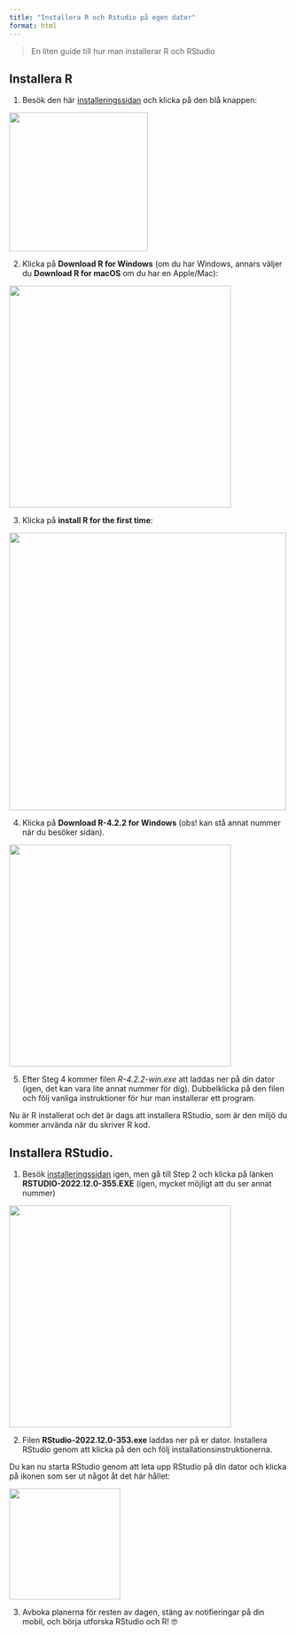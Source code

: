 ```yaml
---
title: "Installera R och Rstudio på egen dator"
format: html
---
```


> En liten guide till hur man installerar R och RStudio

## Installera R

1. Besök den här [installeringssidan](https://posit.co/download/rstudio-desktop/) och klicka på den blå knappen:

![](Step1InstallR.png){fig-align="center" width="250"}

2. Klicka på **Download R for Windows** (om du har Windows, annars väljer du **Download R for macOS** om du har en Apple/Mac):

![](installRScreen.png){fig-align="center" width="400"}

3. Klicka på **install R for the first time**:

![](InstallRSecondScreen.png){fig-align="center" width="500"}

4. Klicka på **Download R-4.2.2 for Windows** (obs! kan stå annat nummer när du besöker sidan).

![](InstallRScreen3.png){fig-align="center" width="400"}

5. Efter Steg 4 kommer filen *R-4.2.2-win.exe* att laddas ner på din dator (igen, det kan vara lite annat nummer för dig). Dubbelklicka på den filen och följ vanliga instruktioner för hur man installerar ett program. 

Nu är R installerat och det är dags att installera RStudio, som är den miljö du kommer använda när du skriver R kod.

## Installera RStudio.

1. Besök [installeringssidan](https://posit.co/download/rstudio-desktop/) igen, men gå till Step 2 och klicka på länken **RSTUDIO-2022.12.0-355.EXE** (igen, mycket möjligt att du ser annat nummer)

![](Step2InstallRStudio.png){fig-align="center" width="400"}

2. Filen **RStudio-2022.12.0-353.exe** laddas ner på er dator. Installera RStudio genom att klicka på den och följ installationsinstruktionerna.

Du kan nu starta RStudio genom att leta upp RStudio på din dator och klicka på ikonen som ser ut något åt det här hållet:

![](rstudio_icon.png){fig-align="center" width="200"}

3. Avboka planerna för resten av dagen, stäng av notifieringar på din mobil, och börja utforska RStudio och R! 🤓